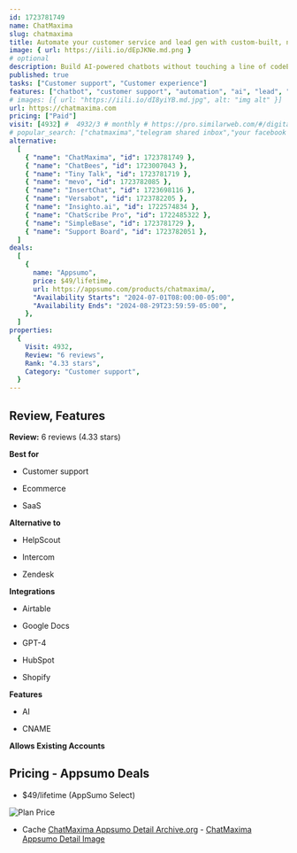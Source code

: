 ```yaml
---
id: 1723781749
name: ChatMaxima
slug: chatmaxima
title: Automate your customer service and lead gen with custom-built, no-code chatbots
image: { url: https://iili.io/dEpJKNe.md.png }
# optional
description: Build AI-powered chatbots without touching a line of codeEngage your customers and leads around the clock to boost sales
published: true
tasks: ["Customer support", "Customer experience"]
features: ["chatbot", "customer support", "automation", "ai", "lead", "sales"]
# images: [{ url: "https://iili.io/dI8yiYB.md.jpg", alt: "img alt" }]
url: https://chatmaxima.com
pricing: ["Paid"]
visit: [4932] #  4932/3 # monthly # https://pro.similarweb.com/#/digitalsuite/websiteanalysis/home
# popular_search: ["chatmaxima","telegram shared inbox","your facebook account is to new to create a business account","you have reached your limit for creation of manager accounts","telegram bot to manage channels"]
alternative:
  [
    { "name": "ChatMaxima", "id": 1723781749 },
    { "name": "ChatBees", "id": 1723007043 },
    { "name": "Tiny Talk", "id": 1723781719 },
    { "name": "mevo", "id": 1723782085 },
    { "name": "InsertChat", "id": 1723698116 },
    { "name": "Versabot", "id": 1723782205 },
    { "name": "Insighto.ai", "id": 1722574834 },
    { "name": "ChatScribe Pro", "id": 1722485322 },
    { "name": "SimpleBase", "id": 1723781729 },
    { "name": "Support Board", "id": 1723782051 },
  ]
deals:
  [
    {
      name: "Appsumo",
      price: $49/lifetime,
      url: https://appsumo.com/products/chatmaxima/,
      "Availability Starts": "2024-07-01T08:00:00-05:00",
      "Availability Ends": "2024-08-29T23:59:59-05:00",
    },
  ]
properties:
  {
    Visit: 4932,
    Review: "6 reviews",
    Rank: "4.33 stars",
    Category: "Customer support",
  }
---
```


## Review, Features

**Review:** 6 reviews (4.33 stars)

**Best for**

- Customer support

- Ecommerce

- SaaS

**Alternative to**

- HelpScout

- Intercom

- Zendesk

**Integrations**

- Airtable

- Google Docs

- GPT-4

- HubSpot

- Shopify

**Features**

- AI

- CNAME

**Allows Existing Accounts**

## Pricing - Appsumo Deals

- $49/lifetime (AppSumo Select)

<Img src="https://iili.io/dEpuU6N.png" alt="Plan Price" />

- Cache [ChatMaxima Appsumo Detail Archive.org](https://web.archive.org/web/*/https://appsumo.com/products/chatmaxima/) - [ChatMaxima Appsumo Detail Image](https://iili.io/dEpupFS.png)
